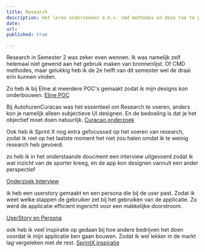 ```yaml
---
title: Research
description: Het leren onderzoeken d.m.v. cmd methodes en deze toe te passen 
date: 
url:
published: true

---
```



Research in Semester 2 was zeker even wennen. Ik was namelijk zelf helemaal niet gewend aan het gebruik maken van bronnenlijst. Of CMD methodes, maar gelukkig heb ik de 2e helft van dit semester wel de draai erin kunnen vinden. 

Zo heb ik bij Eline al meerdere POC's gemaakt zodat ik mijn designs kon onderbouwen. 
[Eline POC](/eline-poc.pdf)


Bij AutohurenCuracao was het essentieel om Research te voeren, anders kon je namelijk alleen subjectieve UI designen. En de bedoeling is dat je het objectief moet doen natuurlijk. 
[Curacao onderzoek](/Curacaouitkomsten.pdf)


Ook heb ik Sprint X nog extra gefocussed op het voeren van research, zodat ik niet op het laatste moment het niet zou halen omdat ik te weinig research heb gevoerd. 

zo heb ik in het onderstaande doucment een interview uitgevoerd zodat ik wat inzicht van de sporter kreeg, en de app kon designen vannuit een ander perspectief

[Onderzoek Interview](/OnderzoekSprintXinterview.pdf)

ik heb een userstory gemaakt en een persona die bij de user past. Zodat ik weet welke stappen de gebruiker zet bij het gebruiken van de applicatie. Zo werd de applicatie efficient ingericht voor een makkelijke doorstroom.

[UserStory en Persona ](/SprintXtests.pdf)

ook heb ik veel inspiratie op gedaan bij hoe andere bedrijven het doen voordat ik mijn applicatie ben gaan bouwen. Zodat ik wel lekker in de markt lag vergeleken met de rest.
[SprintX inspiratie](/Project-X.pdf)

